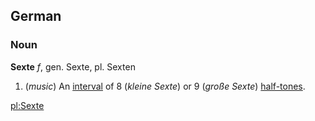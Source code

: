 == German ==
=== Noun ===
'''Sexte''' ''f'', gen. Sexte, pl. Sexten

# (''music'') An [[interval]] of 8 (''kleine Sexte'') or 9 (''große Sexte'') [[half-tone]]s.

[[pl:Sexte]]